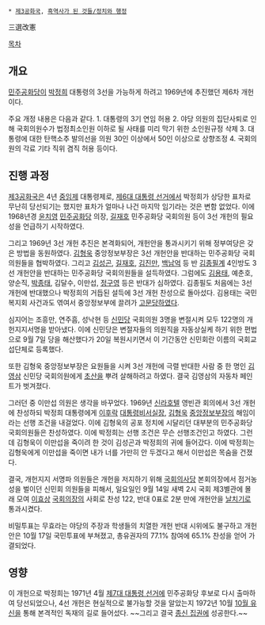 * [[제3공화국]], [[흑역사가 된 것들/정치와 행정]]

三選改憲

[[목차]]
== 개요 ==
[[민주공화당(1963년)|민주공화당]]이 [[박정희]] 대통령의 3선을 가능하게 하려고 1969년에 추진했던 제6차 개헌이다. 

주요 개정 내용은 다음과 같다.
1. 대통령의 3기 연임 허용 
2. 야당 의원의 집단사퇴로 인해 국회의원수가 법정최소인원 이하로 될 사태를 미리 막기 위한 소인원규정 삭제 
3. 대통령에 대한 탄핵소추 발의선을 의원 30인 이상에서 50인 이상으로 상향조정 
4. 국회의원의 각료 기타 직위 겸직 허용 등이다. 

== 진행 과정 ==
[[제3공화국]]은 4년 [[중임제]] 대통령제로, [[제6대 대통령 선거]]에서 박정희가 상당한 표차로 무난히 당선되기는 했지만 표차가 얼마나 나건 마지막 임기라는 것은 변함 없었다. 이에 1968년경 [[윤치영]] [[민주공화당(1963년)|민주공화당]] 의장, [[길재호]] 민주공화당 국회의원 등이 3선 개헌의 필요성을 언급하기 시작하였다.

그리고 1969년 3선 개헌 추진은 본격화되어, 개헌안을 통과시키기 위해 정부여당은 갖은 방법을 동원하였다. [[김형욱]] 중앙정보부장은 3선 개헌안을 반대하는 민주공화당 국회의원들을 협박하였다. 그리고 [[김성곤]], [[길재호]], [[김진만]], [[백남억]] 등 반 [[김종필]]계 4인방도 3선 개헌안을 반대하는 민주공화당 국회의원들을 설득하였다. 그럼에도 [[김용태]], 예춘호, 양순직, [[박종태]], 김달수, 이만섭, [[정구영]] 등은 반대가 심하였다. 김종필도 처음에는 3선 개헌에 반대했으나 박정희의 거듭된 설득에 3선 개헌 찬성으로 돌아섰다. 김용태는 국민복지회 사건과도 엮여서 중앙정보부에 끌려가 [[고문]]당하였다.

심지어는 조흥만, 연주흠, 성낙현 등 [[신민당(1967년)|신민당]] 국회의원 3명을 변절시켜 모두 122명의 개헌지지서명을 받아냈다. 이에 신민당은 변절자들의 의원직을 자동상실케 하기 위한 편법으로 9월 7일 당을 해산했다가 20일 복원시키면서 이 기간동안 신민회란 이름의 국회교섭단체로 등록했다.

또한 김형욱 중앙정보부장은 요원들을 시켜 3선 개헌에 극렬 반대한 사람 중 한 명인 [[김영삼]] 신민당 국회의원에게 [[초산]]을 뿌려 살해하려고 하였다. 결국 김영삼의 자동차 페인트가 벗겨졌다.

그러던 중 이만섭 의원은 생각을 바꾸었다. 1969년 [[신라호텔]] 영빈관 회의에서 3선 개헌에 찬성하되 박정희 대통령에게 [[이후락]] [[대통령비서실]]장, [[김형욱]] [[중앙정보부]]장의 해임이라는 선행 조건을 내걸었다. 이에 김형욱의 공포 정치에 시달리던 대부분의 민주공화당 국회의원들은 찬성하였다. 이에 박정희는 선행 조건은 무슨 선행조건인고 하였다. 그런데 김형욱이 이만섭을 죽이려 한 것이 김성곤과 박정희의 귀에 들어갔다. 이에 박정희는 김형욱에게 이만섭을 죽이면 내가 너를 가만히 안 두겠다고 해서 이만섭은 목숨을 건졌다.

결국, 개헌지지 서명파 의원들은 개헌을 저지하기 위해 [[대한민국 국회의사당|국회의사당]] 본회의장에서 점거농성을 벌이던 신민회 의원들을 피해서, 일요일인 9월 14일 새벽 2시 국회 제3별관에 몰래 모여 [[이효상]] [[국회의장]]의 사회로 찬성 122, 반대 0표로 2분 만에 개헌안을 [[날치기]]로 통과시켰다.

비밀투표는 무효라는 야당의 주장과 학생들의 치열한 개헌 반대 시위에도 불구하고 개헌안은 10월 17일 국민투표에 부쳐졌고, 총유권자의 77.1% 참여에 65.1% 찬성을 얻어 가결되었다.

== 영향 ==
이 개헌으로 박정희는 1971년 4월 [[제7대 대통령 선거]]에 민주공화당 후보로 다시 출마하여 당선되었으나, 4선 개헌은 현실적으로 불가능할 것을 알았는지 1972년 10월 [[10월 유신]]을 통해 본격적인 독재의 길로 들어섰다. ~~그리고 결국 [[10.26 사건|종신 집권]]에 성공한다.~~
